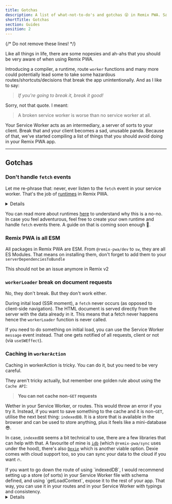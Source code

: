 ```yaml
---
title: Gotchas
description: A list of what-not-to-do's and gotchas 😜 in Remix PWA. Safety first!
shortTitle: Gotchas
section: Guides
position: 2
---
```


{/* Do not remove these lines! */}

Like all things in life, there are some nopesies and ah-ahs that you should be very aware of when using Remix PWA. 

Introducing a compiler, a runtime, route `worker` functions and many more could potentially lead some to take some hazardous
routes/shortcuts/decisions that break the app unintentionally. And as I like to say: 

> *If you're going to break it, break it good!*

Sorry, not that quote. I meant:

> A broken service worker is worse than no service worker at all.

Your Service Worker acts as an intermediary, a server of sorts to your client. Break that and your client becomes a sad, unusable panda.
Because of that, we've started compiling a list of things that you should avoid doing in your Remix PWA app.

---

## Gotchas

### Don't handle `fetch` events

Let me re-phrase that: never, ever listen to the `fetch` event in your service worker. That's the job of [runtimes](/docs/technical-explanantion#runtimes)
in Remix PWA. 

<Details title={"What happens if I do? It's my code after all!"}>
You are quite right! And the broken service worker will be your fault.

On a more serious note, the `fetch` event is intercepted by runtimes in Remix PWA and they do more than just handling fetch events. They
are also responsible for `workerAction` and `workerLoader` functions to work as they should. Tamper with it, and you would break the app.
</Details>

You can read more about runtimes [here](/docs/technical-explanantion#runtimes) to understand why this is a no-no. In case you feel adventurous,
feel free to create your own runtime and handle `fetch` events there. A guide on that is coming soon enough 🥱.

### Remix PWA is all ESM

All packages in Remix PWA are ESM. From `@remix-pwa/dev` to `sw`, they are all ES Modules. That means on installing them, don't forget to add
them to your `serverDependenciesToBundle` 

<Info>
This should not be an issue anymore in Remix v2
</Info>

### `workerLoader` break on document requests

No, they don't break. But they don't work either.

During inital load (SSR moment), a `fetch` never occurs (as opposed to client-side navigation). The HTML document is served directly from
the server with the data already in it. This means that a fetch never happens hence the `workerLoader` function is never called.

If you need to do something on initial load, you can use the Service Worker `message` event instead. That one gets notified of all requests,
client or not (via `useSWEffect`).

### Caching in `workerAction`

Caching in workerAction is tricky. You can do it, but you need to be very careful.

They aren't tricky actually, but remember one golden rule about using the `Cache API`:

> **You can not cache non-`GET` requests**

Wether in your Service Worker, or routes. This would throw an error if you try it. Instead, if you want to save something to the cache and it is non-`GET`,
utilise the next best thing: `indexedDB`. It is a store that is available in the browser and can be used to store anything, plus it feels like
a mini-database 😎.

In case, `indexedDB` seems a bit technical to use, there are a few libraries that can help with that. A favourite of mine is [`idb`](https://www.npmjs.com/package/idb) (which `@remix-pwa/sync` uses under the hood),
there's also [`Dexie`](https://dexie.org/) which is another viable option. Dexie comes with cloud support too, so you can sync your data to the cloud if you want 🔥.

<Info>
If you want to go down the route of using `indexedDB`, I would recommend setting up a store (of sorts) in your Service Worker file with schema defined,
and using `getLoadContext`, expose it to the rest of your app. That way, you can use it in your routes and in your Service Worker with typings and consistency.
</Info>

<Details title={"Why didn't you mention localStorage or sessionStorage?"}>
Because they are not available in the Service Worker. They are only available in the client (main thread). So you can't use them in the worker thread.
</Details>